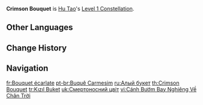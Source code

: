 {{Constellation Infobox
|image       = Constellation Crimson Bouquet.png
|description = While in a '''Paramita Papilio''' state activated by [[Guide to Afterlife]], Hu Tao's {{sic|[[Secret Spear of Wangsheng|Charge Attacks]]}} do not consume Stamina.
|level       = 1
|character   = Hu Tao
|utility1    = No Stamina Cost
|utility2    = Charged Attack
}}
'''Crimson Bouquet''' is [[Hu Tao]]'s [[Level 1 Constellation]].

==Other Languages==
{{Other Languages
|en      = Crimson Bouquet
|zhs     = 赤团开时斜飞去
|zhs_rm  = Chìtuán Kāi Shí Xiéfēi Qù
|zht     = 赤團開時斜飛去
|zht_rm  = Chìtuán Kāi Shí Xiéfēi Qù
|zh_tl   = (Butterfly) Flies Away When Crimson Bouquet Bloom
|ja      = 朱色の花束
|ja_rm   = Shuiro no Hanataba
|ja_tl   = Vermilion Bouquet
|ko      = 진홍의 꽃다발
|ko_rm   = Jinhong-ui Kkotdabal
|ko_tl   = Crimson Bouquet
|es      = Florecimiento carmesí
|es_tl   = Crimson Bloom
|fr      = Bouquet écarlate
|fr_tl   = Scarlet Bouquet
|ru      = Алый букет
|ru_tl   = Scarlet Bouquet
|th      = Crimson Bouqet
|vi      = Cánh Bướm Bay Nghiêng Về Chân Trời
|vi_tl   = 
|de      = Roter Flug
|de_tl   = Red Flight
|id      = Crimson Bouquet
|pt      = Buquê Carmesim
|pt_tl   = Crimson Bouquet
|tr      = Kızıl Buket
|tr_tl   = Crimson Bouquet
|it      = Fioritura cremisi
|it_tl   = Crimson Blossoming
}}

==Change History==
{{Change History|1.3}}

==Navigation==
{{Talent Navbox|Hu Tao}}

[[fr:Bouquet écarlate]]
[[pt-br:Buquê Carmesim]]
[[ru:Алый букет]]
[[th:Crimson Bouquet]]
[[tr:Kızıl Buket]]
[[uk:Смертоносний цвіт]]
[[vi:Cánh Bướm Bay Nghiêng Về Chân Trời]]